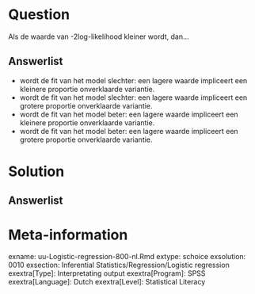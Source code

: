 
Question
========
  
Als de waarde van -2log-likelihood kleiner wordt, dan…
  
Answerlist
----------
* wordt de fit van het model slechter: een lagere waarde impliceert een kleinere proportie onverklaarde variantie.
* wordt de fit van het model slechter: een lagere waarde impliceert een grotere proportie onverklaarde variantie.
* wordt de fit van het model beter: een lagere waarde impliceert een kleinere proportie onverklaarde variantie. 
* wordt de fit van het model beter: een lagere waarde impliceert een grotere proportie onverklaarde variantie.


Solution
========
  


Answerlist
----------



Meta-information
================
exname: uu-Logistic-regression-800-nl.Rmd
extype: schoice
exsolution: 0010
exsection: Inferential Statistics/Regression/Logistic regression
exextra[Type]: Interpretating output
exextra[Program]: SPSS
exextra[Language]: Dutch
exextra[Level]: Statistical Literacy
